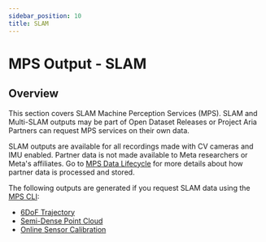 ```yaml
---
sidebar_position: 10
title: SLAM
---
```

# MPS Output - SLAM

## Overview
This section covers SLAM Machine Perception Services (MPS). SLAM and Multi-SLAM outputs may be part of Open Dataset Releases or Project Aria Partners can request MPS services on their own data.

SLAM outputs are available for all recordings made with CV cameras and IMU enabled. Partner data is not made available to Meta researchers or Meta's affiliates. Go to [MPS Data Lifecycle](/ark/mps/mps_data_lifecycle) for more details about how partner data is processed and stored.


The following outputs are generated if you request SLAM data using the [MPS CLI](mps_cli_guide):
* [6DoF Trajectory](mps_trajectory.mdx)
* [Semi-Dense Point Cloud](mps_pointcloud.mdx)
* [Online Sensor Calibration](mps_calibration.mdx)
